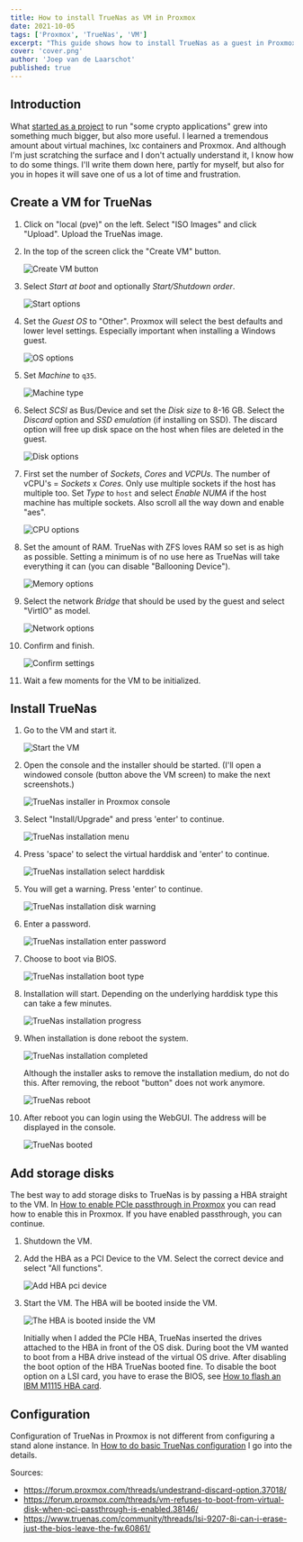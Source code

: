 ```yaml
---
title: How to install TrueNas as VM in Proxmox
date: 2021-10-05
tags: ['Proxmox', 'TrueNas', 'VM']
excerpt: "This guide shows how to install TrueNas as a guest in Proxmox."
cover: 'cover.png'
author: 'Joep van de Laarschot'
published: true
---
```


## Introduction

What [started as a project](https://blog.joeplaa.com/building-a-proxmox-cluster/) to run "some crypto applications" grew into something much bigger, but also more useful. I learned a tremendous amount about virtual machines, lxc containers and Proxmox. And although I'm just scratching the surface and I don't actually understand it, I know how to do some things. I'll write them down here, partly for myself, but also for you in hopes it will save one of us a lot of time and frustration.

## Create a VM for TrueNas

1. Click on "local (pve)" on the left. Select "ISO Images" and click "Upload". Upload the TrueNas image.

2. In the top of the screen click the "Create VM" button.

    ![Create VM button](create-guest0.png)

3. Select *Start at boot* and optionally *Start/Shutdown order*.

    ![Start options](create-guest1.png)

4. Set the *Guest OS* to "Other". Proxmox will select the best defaults and lower level settings. Especially important when installing a Windows guest.

    ![OS options](create-guest2.png)

5. Set *Machine* to `q35`.

    ![Machine type](create-guest3.png)

6. Select *SCSI* as Bus/Device and set the *Disk size* to 8-16 GB. Select the *Discard* option and *SSD emulation* (if installing on SSD). The discard option will free up disk space on the host when files are deleted in the guest.

    ![Disk options](create-guest4.png)

7. First set the number of *Sockets*, *Cores* and *VCPUs*. The number of vCPU's = *Sockets* x *Cores*. Only use multiple sockets if the host has multiple too. Set *Type* to `host` and select *Enable NUMA* if the host machine has multiple sockets. Also scroll all the way down and enable "aes".

    ![CPU options](create-guest5.png)

8. Set the amount of RAM. TrueNas with ZFS loves RAM so set is as high as possible. Setting a minimum is of no use here as TrueNas will take everything it can (you can disable "Ballooning Device").

    ![Memory options](create-guest6.png)

9. Select the network *Bridge* that should be used by the guest and select "VirtIO" as model.

    ![Network options](create-guest7.png)

10. Confirm and finish.

    ![Confirm settings](create-guest8.png)

11. Wait a few moments for the VM to be initialized.

## Install TrueNas

1. Go to the VM and start it.

    ![Start the VM](start-the-vm.png)

2. Open the console and the installer should be started. (I'll open a windowed console (button above the VM screen) to make the next screenshots.)

    ![TrueNas installer in Proxmox console](truenas-installer-in-console.png)

3. Select "Install/Upgrade" and press 'enter' to continue.

    ![TrueNas installation menu](truenas-installation-step1.png)

4. Press 'space' to select the virtual harddisk and 'enter' to continue.

    ![TrueNas installation select harddisk](truenas-installation-step2.png)

5. You will get a warning. Press 'enter' to continue.

    ![TrueNas installation disk warning](truenas-installation-step3.png)

6. Enter a password.

    ![TrueNas installation enter password](truenas-installation-step4.png)

7. Choose to boot via BIOS.

    ![TrueNas installation boot type](truenas-installation-step5.png)

8. Installation will start. Depending on the underlying harddisk type this can take a few minutes.

    ![TrueNas installation progress](truenas-installation-step6.png)

9. When installation is done reboot the system.

    ![TrueNas installation completed](truenas-installation-step7.png)

    <Alert type='warning'>
        Although the installer asks to remove the installation medium, do not do this. After removing, the reboot "button" does not work anymore.
    </Alert>

    ![TrueNas reboot](truenas-installation-step8.png)

10. After reboot you can login using the WebGUI. The address will be displayed in the console.

    ![TrueNas booted](truenas-installation-step9.png)

## Add storage disks

The best way to add storage disks to TrueNas is by passing a HBA straight to the VM. In [How to enable PCIe passthrough in Proxmox](/how-to-enable-pcie-passthrough-in-proxmox) you can read how to enable this in Proxmox. If you have enabled passthrough, you can continue.

1. Shutdown the VM.

2. Add the HBA as a PCI Device to the VM. Select the correct device and select "All functions".

    ![Add HBA pci device](truenas-add-disks1.png)

3. Start the VM. The HBA will be booted inside the VM.

    ![The HBA is booted inside the VM](truenas-add-disks2.png)

    <Alert type='warning'>
        Initially when I added the PCIe HBA, TrueNas inserted the drives attached to the HBA in front of the OS disk. During boot the VM wanted to boot from a HBA drive instead of the virtual OS drive. After disabling the boot option of the HBA TrueNas booted fine. To disable the boot option on a LSI card, you have to erase the BIOS, see <a href='/how-to-flash-an-ibm-m1115-hba-to-it-mode'>How to flash an IBM M1115 HBA card</a>.
    </Alert>

## Configuration

Configuration of TrueNas in Proxmox is not different from configuring a stand alone instance. In [How to do basic TrueNas configuration](/how-to-do-basic-truenas-configuration) I go into the details.

<Alert type='info'>
    Sources:

* <https://forum.proxmox.com/threads/undestrand-discard-option.37018/>
* <https://forum.proxmox.com/threads/vm-refuses-to-boot-from-virtual-disk-when-pci-passthrough-is-enabled.38146/>
* <https://www.truenas.com/community/threads/lsi-9207-8i-can-i-erase-just-the-bios-leave-the-fw.60861/>

</Alert>